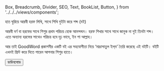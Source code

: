   Box,
  Breadcrumb,
  Divider,
  SEO,
  Text,
  BookList,
  Button,
} from '../../../views/components';

<SEO pageTitle="হাত ঘুরিয়ে আরবী হরফ লিখি, সাথে শিখি দুইটা করে শব্দ (বই) " />
<Box maxWidth={960} margin="0 auto" padding={{ xs: 3, sm: 4 }}>

<Text variant="h2" textAlign="center">
  হাত ঘুরিয়ে আরবী হরফ লিখি, সাথে শিখি দুইটা করে শব্দ (বই)
</Text>
<Divider />
<Breadcrumb
  links={[
    { url: '/', name: 'নীড়পাতা' },
    { url: '/study-materials/', name: 'শিক্ষাপোকরণ' },
    { url: '/study-materials/arabic', name: 'আরবী' },
  ]}
/>
<Divider />

আরবী বর্ণ বা হরফের সাথে শিশুর প্রথম পরিচয় হোক আনন্দঘন। হরফ শিখার সাথে সাথে জানুক না দুই তিনটা শব্দ। এতে অন্যান্য হরফের সাথেও পরিচয় হবে দৃঢ় ভাবে, ইন শা আল্লাহ।

আর তাই GoodWord প্রকাশনীর একটি বই এর সহযোগীতা নিয়ে ‘মাদ্রাসাতুল ইল্‌ম’ তৈরি করেছে এই বইটি। বইটি এখনই প্রিন্ট করে দিতে পারেন আপনার শিশুর হাতে।

<Box textAlign="center">
  <a
    href="https://drive.google.com/file/d/1o4jYkbwCZX3lE37b6Qr-iKqaTqb5025D/view?usp=sharing"
    target="_blank"
    rel="noreferrer noopener"
  >
    <Button variant="primary">ডাউনলোড</Button>
  </a>
</Box>

</Box>
